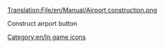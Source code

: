 [[Translation:File/en/Manual/Airport construction.png]]


Construct airport button

[[Category:en/In game icons]]